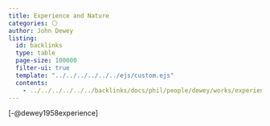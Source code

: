```yaml
---
title: Experience and Nature
categories: ⚪
author: John Dewey 
listing:
  id: backlinks
  type: table
  page-size: 100000
  filter-ui: true
  template: "../../../../../../ejs/custom.ejs"
  contents:
    - ../../../../../../backlinks/docs/phil/people/dewey/works/experience_and_nature/index.yml
---
```


[-@dewey1958experience]
